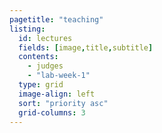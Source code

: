 ```yaml
---
pagetitle: "teaching"
listing:
  id: lectures
  fields: [image,title,subtitle]
  contents: 
    - judges
    - "lab-week-1"
  type: grid
  image-align: left
  sort: "priority asc"
  grid-columns: 3
---
```


::: {#lectures}
:::
